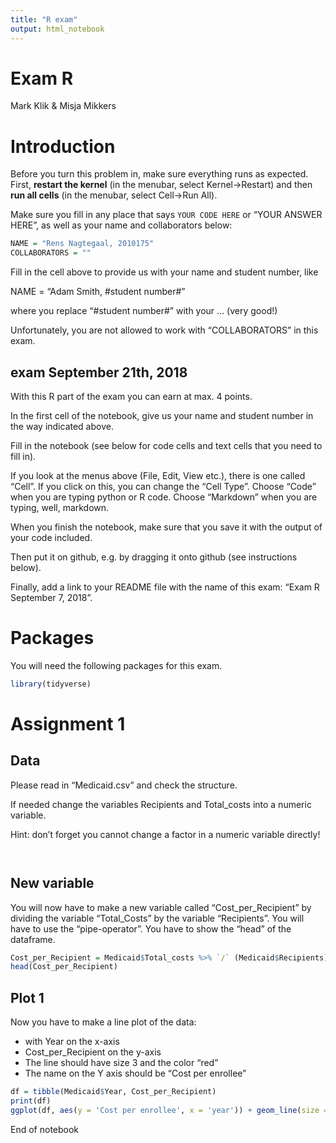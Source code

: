 ```yaml
---
title: "R exam"
output: html_notebook
---
```


# Exam R
Mark Klik & Misja Mikkers

# Introduction

Before you turn this problem in, make sure everything runs as expected. First, **restart the kernel** (in the menubar, select Kernel$\rightarrow$Restart) and then **run all cells** (in the menubar, select Cell$\rightarrow$Run All).

Make sure you fill in any place that says `YOUR CODE HERE` or "YOUR ANSWER HERE", as well as your name and collaborators below:

```r
NAME = "Rens Nagtegaal, 2010175"
COLLABORATORS = ""
```

Fill in the cell above to provide us with your name and student number, like

NAME = "Adam Smith, #student number#"

where you replace "#student number#" with your ... (very good!)

Unfortunately, you are not allowed to work with "COLLABORATORS" in this exam.

## exam September 21th, 2018

With this R part of the exam you can earn at max. 4 points.

In the first cell of the notebook, give us your name and student number in the way indicated above.

Fill in the notebook (see below for code cells and text cells that you need to fill in).

If you look at the menus above (File, Edit, View etc.), there is one called "Cell". If you click on this, you can change the "Cell Type". Choose "Code" when you are typing python or R code. Choose "Markdown" when you are typing, well, markdown.

When you finish the notebook, make sure that you save it with the output of your code included.

Then put it on github, e.g. by dragging it onto github (see instructions below).

Finally, add a link to your README file with the name of this exam: "Exam R September 7, 2018".

# Packages

You will need the following packages for this exam.

```r
library(tidyverse)

```


# Assignment 1

## Data

Please read in "Medicaid.csv" and check the structure.

If needed change the variables Recipients and Total_costs into a numeric variable.

Hint: don't forget you cannot change a factor in a numeric variable directly!


```r

```


```r

```

## New variable

You will now have to make a new variable called "Cost_per_Recipient" by dividing the variable "Total_Costs" by the variable "Recipients". You will have to use the "pipe-operator". You have to show the "head" of the dataframe.


```r

Cost_per_Recipient = Medicaid$Total_costs %>% `/` (Medicaid$Recipients)
head(Cost_per_Recipient)

```

## Plot 1

Now you have to make a line plot of the data:

* with Year on the x-axis
* Cost_per_Recipient on the y-axis
* The line should have size 3 and the color "red"
* The name on the Y axis should be "Cost per enrollee"



```r
df = tibble(Medicaid$Year, Cost_per_Recipient)
print(df)
ggplot(df, aes(y = 'Cost per enrollee', x = 'year')) + geom_line(size = 3, color = 'red')
```




End of notebook


